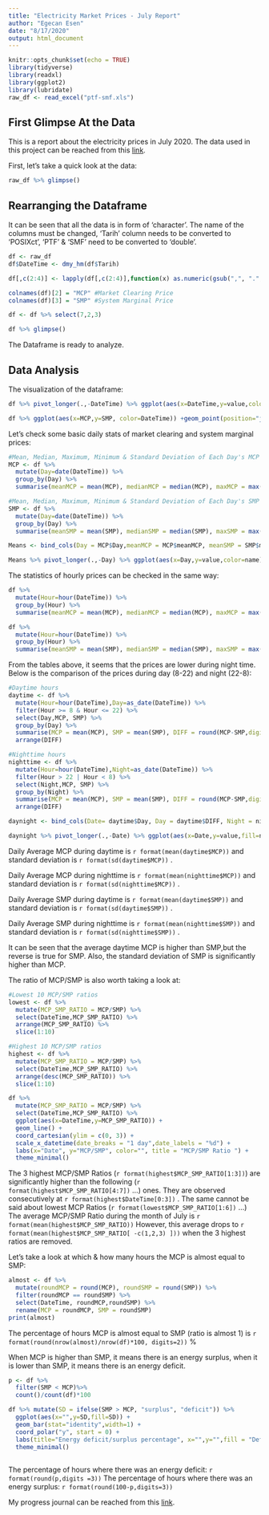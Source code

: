 ```yaml
---
title: "Electricity Market Prices - July Report"
author: "Egecan Esen"
date: "8/17/2020"
output: html_document
---
```


```r
knitr::opts_chunk$set(echo = TRUE)
library(tidyverse)
library(readxl)
library(ggplot2)
library(lubridate)
raw_df <- read_excel("ptf-smf.xls")
```

## First Glimpse At the Data
This is a report about the electricity prices in July 2020.
The data used in this project can be reached from this [link](https://rapor.epias.com.tr/rapor/xhtml/ptfSmfListeleme.xhtml).

First, let's take a quick look at the data: 

```r
raw_df %>% glimpse()
```

## Rearranging the Dataframe
It can be seen that all the data is in form of 'character'. The name of the columns must be changed, 'Tarih' column needs to be converted to 'POSIXct', 'PTF' & 'SMF' need to be converted to 'double'.

```r
df <- raw_df
df$DateTime <- dmy_hm(df$Tarih)

df[,c(2:4)] <- lapply(df[,c(2:4)],function(x) as.numeric(gsub(",", ".", gsub("\\.", "", x))))

colnames(df)[2] = "MCP" #Market Clearing Price
colnames(df)[3] = "SMP" #System Marginal Price

df <- df %>% select(7,2,3)

df %>% glimpse()
```

The Dataframe is ready to analyze.

## Data Analysis

The visualization of the dataframe: 

```r
df %>% pivot_longer(.,-DateTime) %>% ggplot(aes(x=DateTime,y=value,color=name)) +geom_line() + theme_minimal() + labs(x="Date", y="TL/MWh", color="", title = "MCP & SMP", subtitle = "Prices during the month of July") + scale_x_datetime(date_breaks = "2 days",date_labels = "%m/%d")
```
```r
df %>% ggplot(aes(x=MCP,y=SMP, color=DateTime)) +geom_point(position="jitter") + theme_minimal() + labs(title = "MCP vs SMP", subtitle = "Prices during the month of July") + scale_colour_gradientn(name= "Date", colours=rainbow(7), labels= c("30-06","05-07","11-07","17-07","23-07","29-07")) 
```


Let's check some basic daily stats of market clearing and system marginal prices:

```r
#Mean, Median, Maximum, Minimum & Standard Deviation of Each Day's MCP
MCP <- df %>%
  mutate(Day=date(DateTime)) %>%
  group_by(Day) %>%
  summarise(meanMCP = mean(MCP), medianMCP = median(MCP), maxMCP = max(MCP), minMCP = min(MCP), sdMCP =sd(MCP))

#Mean, Median, Maximum, Minimum & Standard Deviation of Each Day's SMP
SMP <- df %>%
  mutate(Day=date(DateTime)) %>%
  group_by(Day) %>%
  summarise(meanSMP = mean(SMP), medianSMP = median(SMP), maxSMP = max(SMP), minSMP = min(SMP), sdSMP = sd(SMP))

Means <- bind_cols(Day = MCP$Day,meanMCP = MCP$meanMCP, meanSMP = SMP$meanSMP)
```

```r
Means %>% pivot_longer(.,-Day) %>% ggplot(aes(x=Day,y=value,color=name)) +geom_line() + theme_minimal() + labs(x="Date", y="TL/MWh", color="", title = "Daily Average MCP & SMP ", subtitle = "Prices during the month of July") + expand_limits(y=0) + scale_x_date(date_breaks = "1 day", date_labels = "%d")
```

The statistics of hourly prices can be checked in the same way:

```r
df %>%
  mutate(Hour=hour(DateTime)) %>%
  group_by(Hour) %>%
  summarise(meanMCP = mean(MCP), medianMCP = median(MCP), maxMCP = max(MCP), minMCP = min(MCP), sdMCP =sd(MCP))

df %>%
  mutate(Hour=hour(DateTime)) %>%
  group_by(Hour) %>%
  summarise(meanSMP = mean(SMP), medianSMP = median(SMP), maxSMP = max(SMP), minSMP = min(SMP), sdSMP = sd(SMP))
```

From the tables above, it seems that the prices are lower during night time. Below is the comparison of the prices during day (8-22) and night (22-8):

```r
#Daytime hours 
daytime <- df %>%
  mutate(Hour=hour(DateTime),Day=as_date(DateTime)) %>%
  filter(Hour >= 8 & Hour <= 22) %>%
  select(Day,MCP, SMP) %>%
  group_by(Day) %>%
  summarise(MCP = mean(MCP), SMP = mean(SMP), DIFF = round(MCP-SMP,digits=2)) %>%
  arrange(DIFF)

#Nighttime hours
nighttime <- df %>%
  mutate(Hour=hour(DateTime),Night=as_date(DateTime)) %>%
  filter(Hour > 22 | Hour < 8) %>%
  select(Night,MCP, SMP) %>%
  group_by(Night) %>%
  summarise(MCP = mean(MCP), SMP = mean(SMP), DIFF = round(MCP-SMP,digits=2)) %>%
  arrange(DIFF)

daynight <- bind_cols(Date= daytime$Day, Day = daytime$DIFF, Night = nighttime$DIFF)

daynight %>% pivot_longer(.,-Date) %>% ggplot(aes(x=Date,y=value,fill=name)) +geom_bar(stat="identity", position ="dodge") + theme_minimal() + labs(x="Date", y="TL/MWh", color="", title = "Daytime vs Nighttime Difference ", subtitle = "A comparison of average daytime and nighttime MCP&SMP differences ") + scale_x_date(date_breaks = "1 day", date_labels = "%d")

```

Daily Average MCP during daytime is `r format(mean(daytime$MCP))` and standard deviation is `r format(sd(daytime$MCP))` .

Daily Average MCP during nighttime is `r format(mean(nighttime$MCP))` and standard deviation is `r format(sd(nighttime$MCP))` .

Daily Average SMP during daytime is `r format(mean(daytime$SMP))` and standard deviation is `r format(sd(daytime$SMP))` .

Daily Average SMP during nighttime is `r format(mean(nighttime$SMP))` and standard deviation is `r format(sd(nighttime$SMP))` .

It can be seen that the average daytime MCP is higher than SMP,but the reverse is true for SMP.
Also, the standard deviation of SMP is significantly higher than MCP.

The ratio of MCP/SMP is also worth taking a look at:

```r
#Lowest 10 MCP/SMP ratios
lowest <- df %>%
  mutate(MCP_SMP_RATIO = MCP/SMP) %>%
  select(DateTime,MCP_SMP_RATIO) %>%
  arrange(MCP_SMP_RATIO) %>%
  slice(1:10)

#Highest 10 MCP/SMP ratios
highest <- df %>%
  mutate(MCP_SMP_RATIO = MCP/SMP) %>%
  select(DateTime,MCP_SMP_RATIO) %>%
  arrange(desc(MCP_SMP_RATIO)) %>%
  slice(1:10)

df %>%
  mutate(MCP_SMP_RATIO = MCP/SMP) %>%
  select(DateTime,MCP_SMP_RATIO) %>%
  ggplot(aes(x=DateTime,y=MCP_SMP_RATIO)) +
  geom_line() +
  coord_cartesian(ylim = c(0, 3)) +
  scale_x_datetime(date_breaks = "1 day",date_labels = "%d") +
  labs(x="Date", y="MCP/SMP", color="", title = "MCP/SMP Ratio ") +
  theme_minimal() 
```

The 3 highest MCP/SMP Ratios (`r format(highest$MCP_SMP_RATIO[1:3])`) are significantly higher than the following (`r format(highest$MCP_SMP_RATIO[4:7])` ...) ones.
They are observed consecutively at `r format(highest$DateTime[0:3])` 
.
The same cannot be said about lowest MCP Ratios (`r format(lowest$MCP_SMP_RATIO[1:6])` ...)
The average MCP/SMP Ratio during the month of July is `r format(mean(highest$MCP_SMP_RATIO))`
However, this average drops to `r format(mean(highest$MCP_SMP_RATIO[ -c(1,2,3) ]))` when the 3 highest ratios are removed.

Let's take a look at which & how many hours the MCP is almost equal to SMP:

```r
almost <- df %>%
  mutate(roundMCP = round(MCP), roundSMP = round(SMP)) %>%
  filter(roundMCP == roundSMP) %>%
  select(DateTime, roundMCP,roundSMP) %>%
  rename(MCP = roundMCP, SMP = roundSMP)
print(almost)
```

The percentage of hours MCP is almost equal to SMP (ratio is almost 1) is `r format(round(nrow(almost)/nrow(df)*100, digits=2))` %

When MCP is higher than SMP, it means there is an energy surplus, when it is lower than SMP, it means there is an energy deficit.

```r
p <- df %>%
  filter(SMP < MCP)%>%
  count()/count(df)*100
```

```r
df %>% mutate(SD = ifelse(SMP > MCP, "surplus", "deficit")) %>%
  ggplot(aes(x="",y=SD,fill=SD)) + 
  geom_bar(stat="identity",width=1) + 
  coord_polar("y", start = 0) +
  labs(title="Energy deficit/surplus percentage", x="",y="",fill = "Deficit or Surplus") +
  theme_minimal() 
  
```

The percentage of hours where there was an energy deficit: `r format(round(p,digits =3))`
The percentage of hours where there was an energy surplus: `r format(round(100-p,digits=3))`


My progress journal can be reached from this [link](https://pjournal.github.io/boun01-egc-boun/).
